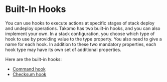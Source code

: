 # Built-In Hooks

You can use hooks to execute actions at specific stages of stack deploy and undeploy operations. Takomo has two built-in hooks, and you can also implement your own.
In a stack configuration, you choose which type of hook to use by providing value to the type property. You also need to give a name for each hook. In addition to these two mandatory properties, each hook type may have its own set of additional properties.

Here are the built-in hooks:

- [Command hook](command-hook.md)
- [Checksum hook](checksum-hook.md)